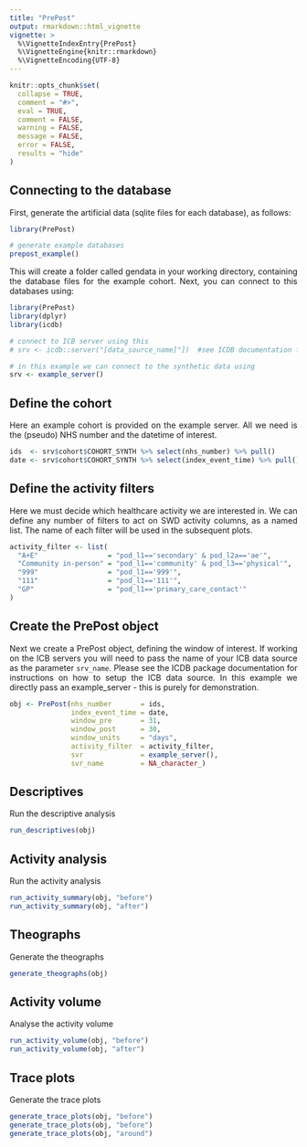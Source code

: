 ```yaml
---
title: "PrePost"
output: rmarkdown::html_vignette
vignette: >
  %\VignetteIndexEntry{PrePost}
  %\VignetteEngine{knitr::rmarkdown}
  %\VignetteEncoding{UTF-8}
---
```


<style>
body{text-align: justify}
</style>

```r
knitr::opts_chunk$set(
  collapse = TRUE,
  comment = "#>", 
  eval = TRUE, 
  comment = FALSE,
  warning = FALSE,
  message = FALSE,
  error = FALSE,
  results = "hide"
)
```

## Connecting to the database
First, generate the artificial data (sqlite files for each database), as follows:
```r
library(PrePost)

# generate example databases
prepost_example()
```

This will create a folder called gendata in your working directory, containing the database files
for the example cohort. Next, you can connect to this databases using:

```r
library(PrePost)
library(dplyr)
library(icdb)

# connect to ICB server using this
# srv <- icdb::server("[data_source_name]"])  #see ICDB documentation for details

# in this example we can connect to the synthetic data using
srv <- example_server()
```
## Define the cohort
Here an example cohort is provided on the example server. All we need is the
(pseudo) NHS number and the datetime of interest.
```r
ids  <- srv$cohort$COHORT_SYNTH %>% select(nhs_number) %>% pull()
date <- srv$cohort$COHORT_SYNTH %>% select(index_event_time) %>% pull() %>% as.POSIXct()

```

## Define the activity filters
Here we must decide which healthcare activity we are interested in. We can define any number of filters to act on SWD activity columns, as a named list. The name of each filter will be used in the subsequent plots.
```r
activity_filter <- list(
  "A+E"                 = "pod_l1=='secondary' & pod_l2a=='ae'",
  "Community in-person" = "pod_l1=='community' & pod_l3=='physical'",
  "999"                 = "pod_l1=='999'",
  "111"                 = "pod_l1=='111'",
  "GP"                  = "pod_l1=='primary_care_contact'"
)
```

## Create the PrePost object
Next we create a PrePost object, defining the window of interest. If working on the ICB servers you
will need to pass the name of your ICB data source as the parameter `srv_name`. Please see the ICDB package documentation for instructions on how to setup the ICB data source. In this example we directly pass an example_server - this is purely for demonstration.
```r
obj <- PrePost(nhs_number       = ids,
               index_event_time = date,
               window_pre       = 31,
               window_post      = 30, 
               window_units     = "days",
               activity_filter  = activity_filter,
               svr              = example_server(), 
               svr_name         = NA_character_)
```

## Descriptives
Run the descriptive analysis
```r
run_descriptives(obj)
```

## Activity analysis
Run the activity analysis
```r
run_activity_summary(obj, "before")
run_activity_summary(obj, "after")
```

## Theographs 
Generate the theographs
```r
generate_theographs(obj)
```

## Activity volume
Analyse the activity volume
```r
run_activity_volume(obj, "before")
run_activity_volume(obj, "after")
```

## Trace plots 
Generate the trace plots
```r
generate_trace_plots(obj, "before")
generate_trace_plots(obj, "before")
generate_trace_plots(obj, "around")
```
